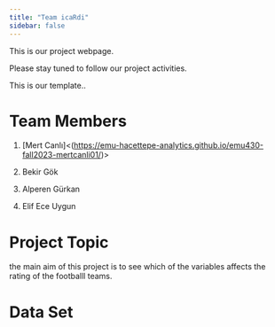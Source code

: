 ```yaml
---
title: "Team icaRdi"
sidebar: false 
---
```


This is our project webpage.

Please stay tuned to follow our project activities.

This is our template..

# Team Members

1.  \[Mert Canlı\]\<(<https://emu-hacettepe-analytics.github.io/emu430-fall2023-mertcanli01/>)\>

2.  Bekir Gök

3.  Alperen Gürkan

4.  Elif Ece Uygun

# Project Topic

the main aim of this project is to see which of the variables affects the rating of the footballl teams.

# Data Set
